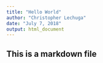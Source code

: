 ```yaml
---
title: "Hello World"
author: "Christopher Lechuga"
date: "July 7, 2018"
output: html_document
---
```


## This is a markdown file
